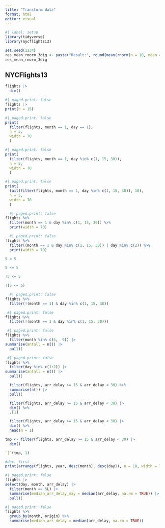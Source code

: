 ```yaml
---
title: "Transform data"
format: html
editor: visual
---
```


```r
#| label: setup
library(tidyverse)
library(nycflights13)
```

```r
set.seed(1234)
res_mean_rnorm_3dig <- paste("Result:", round(mean(rnorm(n = 10, mean = 0, sd = 1)), digits = 3), sep = "")
res_mean_rnorm_3dig
```

## NYCFlights13

```r
flights |>
  dim()
```

```r
#| paged.print: false
flights |>
print(n = 15)
```

```r
#| paged.print: false
print(
  filter(flights, month == 1, day == 1),
  n = 5, 
  width = 70
  )
```

```r
#| paged.print: false
print(
  filter(flights, month == 1, day %in% c(1, 15, 30)),
  n = 5,
  width = 70
  )
```

```r
#| paged.print: false
print(
  tail(filter(flights, month == 1, day %in% c(1, 15, 30)), 10),
  n = 5,
  width = 70
  )
```

```r
  #| paged.print: false
flights %>% 
  filter(month == 1 & day %in% c(1, 15, 30)) %>% 
  print(width = 70)
```

```r
  #| paged.print: false
flights %>% 
  filter((month == 1 & day %in% c(1, 15, 30)) | day %in% c(2)) %>% 
  print(width = 70)
```

```r
5 < 5
```

```r
5 <= 5
```

```r
!5 <= 5
```

```r
!(5 <= 5)
```

```r
  #| paged.print: false
flights %>% 
  filter(!(month == 1) & day %in% c(1, 15, 30))
```

```r
 #| paged.print: false
flights %>% 
  filter(!(month == 1 & day %in% c(1, 15, 30)))
```

```r
 #| paged.print: false
flights %>% 
  filter(month %in% c(4,  9)) |> 
summarise(antall = n()) |> 
  pull()
```

```r
 #| paged.print: false
flights %>% 
  filter(day %in% c(1:2)) |> 
summarise(antall = n()) |> 
  pull()
```

```r
  filter(flights, arr_delay >= 15 & arr_delay < 30) %>%
  summarise(n()) |> 
  pull()
```
```r
  filter(flights, arr_delay >= 15 & arr_delay < 30) |> 
  dim() %>%
  .[1]
```
```r
  filter(flights, arr_delay >= 15 & arr_delay < 30) |> 
  dim() %>%
  head(n = 1)
```

```r
tmp <- filter(flights, arr_delay >= 15 & arr_delay < 30) |> 
  dim()

`[`(tmp, 1)
```

```r
#dec. first
print(arrange(flights, year, desc(month), desc(day)), n = 10, width = 70)
```
```r
#| paged.print: false
flights |> 
select(day, month, arr_delay) |> 
  filter(month == 5L) |> 
  summarise(median_arr_delay_may = median(arr_delay, na.rm = TRUE)) |> 
  pull()
```

```r
#| paged.print: false
flights %>%
  group_by(month, origin) %>%
  summarise(median_arr_delay = median(arr_delay, na.rm = TRUE))
```

